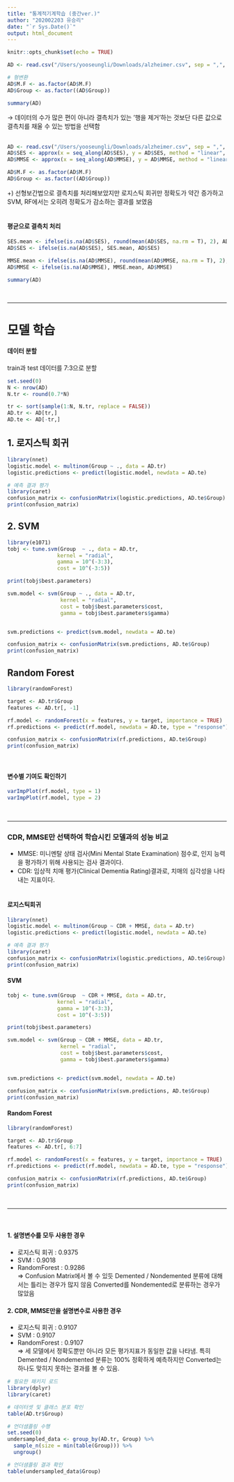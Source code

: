 ```yaml
---
title: "통계적기계학습 (중간ver.)"
author: "202002203 유승리"
date: "`r Sys.Date()`"
output: html_document
---
```


```r
knitr::opts_chunk$set(echo = TRUE)
```


```r
AD <- read.csv("/Users/yooseungli/Downloads/alzheimer.csv", sep = ",", head = T)

# 형변환
AD$M.F <- as.factor(AD$M.F)
AD$Group <- as.factor((AD$Group))

summary(AD)
```
→ 데이터의 수가 많은 편이 아니라 결측치가 있는 '행을 제거'하는 것보단 다른 값으로 결측치를 채울 수 있는 방법을 선택함  
<br>
```r
AD <- read.csv("/Users/yooseungli/Downloads/alzheimer.csv", sep = ",", head = T)
AD$SES <- approx(x = seq_along(AD$SES), y = AD$SES, method = "linear", n = length(AD$SES))$y
AD$MMSE <- approx(x = seq_along(AD$MMSE), y = AD$MMSE, method = "linear", n = length(AD$MMSE))$y

AD$M.F <- as.factor(AD$M.F)
AD$Group <- as.factor((AD$Group))
```
+) 선형보간법으로 결측치를 처리해보았지만 로지스틱 회귀만 정확도가 약간 증가하고 SVM, RF에서는 오히려 정확도가 감소하는 결과를 보였음  
<br>

#### 평균으로 결측치 처리
```r
SES.mean <- ifelse(is.na(AD$SES), round(mean(AD$SES, na.rm = T), 2), AD$SES)
AD$SES <- ifelse(is.na(AD$SES), SES.mean, AD$SES)

MMSE.mean <- ifelse(is.na(AD$MMSE), round(mean(AD$MMSE, na.rm = T), 2), AD$MMSE)
AD$MMSE <- ifelse(is.na(AD$MMSE), MMSE.mean, AD$MMSE)

summary(AD)
```
<br>
<hr>
# 모델 학습
#### 데이터 분할
train과 test 데이터를 7:3으로 분할
```r
set.seed(0)
N <- nrow(AD)
N.tr <- round(0.7*N)

tr <- sort(sample(1:N, N.tr, replace = FALSE))
AD.tr <- AD[tr,]
AD.te <- AD[-tr,]
```

## 1. 로지스틱 회귀
```r
library(nnet)
logistic.model <- multinom(Group ~ ., data = AD.tr)
logistic.predictions <- predict(logistic.model, newdata = AD.te)

# 예측 결과 평가
library(caret)
confusion_matrix <- confusionMatrix(logistic.predictions, AD.te$Group)
print(confusion_matrix)
```


## 2. SVM
```r
library(e1071)
tobj <- tune.svm(Group  ~ ., data = AD.tr, 
                kernel = "radial",
                gamma = 10^(-3:3),
                cost = 10^(-3:5))

print(tobj$best.parameters)

svm.model <- svm(Group ~ ., data = AD.tr,
                 kernel = "radial",
                 cost = tobj$best.parameters$cost,
                 gamma = tobj$best.parameters$gamma)


svm.predictions <- predict(svm.model, newdata = AD.te)

confusion_matrix <- confusionMatrix(svm.predictions, AD.te$Group)
print(confusion_matrix)
```

## Random Forest
```r
library(randomForest)

target <- AD.tr$Group
features <- AD.tr[, -1]

rf.model <- randomForest(x = features, y = target, importance = TRUE)
rf.predictions <- predict(rf.model, newdata = AD.te, type = "response")

confusion_matrix <- confusionMatrix(rf.predictions, AD.te$Group)
print(confusion_matrix)
```
<br>

#### 변수별 기여도 확인하기
```r
varImpPlot(rf.model, type = 1)
varImpPlot(rf.model, type = 2)
```
<br>
<hr>

### CDR, MMSE만 선택하여 학습시킨 모델과의 성능 비교
- MMSE: 미니멘탈 상태 검사(Mini Mental State Examination) 점수로, 인지 능력을 평가하기 위해 사용되는 검사 결과이다.
- CDR: 임상적 치매 평가(Clinical Dementia Rating)결과로, 치매의 심각성을 나타내는 지표이다.  
<br>

#### 로지스틱회귀
```r
library(nnet)
logistic.model <- multinom(Group ~ CDR + MMSE, data = AD.tr)
logistic.predictions <- predict(logistic.model, newdata = AD.te)

# 예측 결과 평가
library(caret)
confusion_matrix <- confusionMatrix(logistic.predictions, AD.te$Group)
print(confusion_matrix)
```

#### SVM
```r
tobj <- tune.svm(Group  ~ CDR + MMSE, data = AD.tr, 
                kernel = "radial",
                gamma = 10^(-3:3),
                cost = 10^(-3:5))

print(tobj$best.parameters)

svm.model <- svm(Group ~ CDR + MMSE, data = AD.tr,
                 kernel = "radial",
                 cost = tobj$best.parameters$cost,
                 gamma = tobj$best.parameters$gamma)


svm.predictions <- predict(svm.model, newdata = AD.te)

confusion_matrix <- confusionMatrix(svm.predictions, AD.te$Group)
print(confusion_matrix)
```

#### Random Forest
```r
library(randomForest)

target <- AD.tr$Group
features <- AD.tr[, 6:7]

rf.model <- randomForest(x = features, y = target, importance = TRUE)
rf.predictions <- predict(rf.model, newdata = AD.te, type = "response")

confusion_matrix <- confusionMatrix(rf.predictions, AD.te$Group)
print(confusion_matrix)
```
<br>
<hr>
<br>

#### 1. 설명변수를 모두 사용한 경우
- 로지스틱 회귀 : 0.9375
- SVM : 0.9018
- RandomForest : 0.9286  
⇒ Confusion Matrix에서 볼 수 있듯 Demented / Nondemented  분류에 대해서는 틀리는 경우가 많지 않음
Converted를 Nondemented로 분류하는 경우가 많았음
<br>

#### 2. CDR, MMSE만을 설명변수로 사용한 경우
- 로지스틱 회귀 : 0.9107 
- SVM : 0.9107 
- RandomForest : 0.9107   
⇒ 세 모델에서 정확도뿐만 아니라 모든 평가지표가 동일한 값을 나타냄. 특히 Demented / Nondemented  분류는 100% 정확하게 예측하지만 Converted는 하나도 맞히지 못하는 결과를 볼 수 있음.

```r
# 필요한 패키지 로드
library(dplyr)
library(caret)

# 데이터셋 및 클래스 분포 확인
table(AD.tr$Group)

# 언더샘플링 수행
set.seed(0)
undersampled_data <- group_by(AD.tr, Group) %>%
  sample_n(size = min(table(Group))) %>%
  ungroup()

# 언더샘플링 결과 확인
table(undersampled_data$Group)
```

